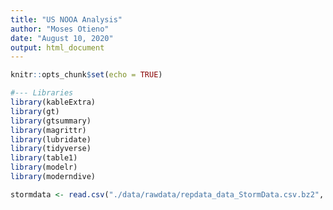 ```yaml
---
title: "US NOOA Analysis"
author: "Moses Otieno"
date: "August 10, 2020"
output: html_document
---
```


```r
knitr::opts_chunk$set(echo = TRUE)
```


```r
#--- Libraries
library(kableExtra)
library(gt)
library(gtsummary)
library(magrittr)
library(lubridate)
library(tidyverse)
library(table1)
library(modelr)
library(moderndive)
```



```r

stormdata <- read.csv("./data/rawdata/repdata_data_StormData.csv.bz2", header = TRUE, sep = ",", quote = "\"")
```



